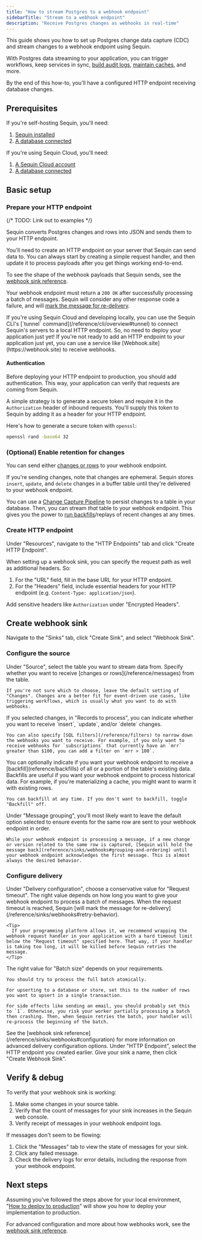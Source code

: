 ```yaml
---
title: "How to stream Postgres to a webhook endpoint"
sidebarTitle: "Stream to a webhook endpoint"
description: "Receive Postgres changes as webhooks in real-time"
---
```


This guide shows you how to set up Postgres change data capture (CDC) and stream changes to a webhook endpoint using Sequin.

With Postgres data streaming to your application, you can trigger workflows, keep services in sync, [build audit logs](/how-to/create-audit-logs), [maintain caches](/how-to/maintain-caches), and more.

By the end of this how-to, you'll have a configured HTTP endpoint receiving database changes.

## Prerequisites

If you're self-hosting Sequin, you'll need:

1. [Sequin installed](/quickstart/webhooks)
2. [A database connected](/how-to/connect-postgres)

If you're using Sequin Cloud, you'll need:

1. [A Sequin Cloud account](https://console.sequinstream.com)
2. [A database connected](/how-to/connect-postgres)

## Basic setup

### Prepare your HTTP endpoint

{/* TODO: Link out to examples */}

Sequin converts Postgres changes and rows into JSON and sends them to your HTTP endpoint.

You'll need to create an HTTP endpoint on your server that Sequin can send data to. You can always start by creating a simple request handler, and then update it to process payloads after you get things working end-to-end.

To see the shape of the webhook payloads that Sequin sends, see the [webhook sink reference](/reference/sinks/webhooks#request-format).

Your webhook endpoint must return a `200 OK` after successfully processing a batch of messages. Sequin will consider any other response code a failure, and will [mark the message for re-delivery](/reference/sinks/webhooks#retry-behavior).

<Tip>
  If you're using Sequin Cloud and developing locally, you can use the Sequin CLI's [`tunnel` command](/reference/cli/overview#tunnel) to connect Sequin's servers to a local HTTP endpoint. So, no need to deploy your application just yet!
</Tip>

<Tip>
  If you're not ready to add an HTTP endpoint to your application just yet, you can use a service like [Webhook.site](https://webhook.site) to receive webhooks.
</Tip>

#### Authentication

Before deploying your HTTP endpoint to production, you should add authentication. This way, your application can verify that requests are coming from Sequin.

A simple strategy is to generate a secure token and require it in the `Authorization` header of inbound requests. You'll supply this token to Sequin by adding it as a header for your HTTP endpoint.

Here's how to generate a secure token with `openssl`:

```bash
openssl rand -base64 32
```

### (Optional) Enable retention for changes

You can send either [changes or rows](/reference/messages) to your webhook endpoint.

If you're sending changes, note that changes are ephemeral. Sequin stores `insert`, `update`, and `delete` changes in a buffer table until they're delivered to your webhook endpoint.

You can use a [Change Capture Pipeline](reference/change-retention) to persist changes to a table in your database. Then, you can stream _that_ table to your webhook endpoint. This gives you the power to [run backfills](/reference/backfills)/replays of recent changes at any times.

### Create HTTP endpoint

Under "Resources", navigate to the "HTTP Endpoints" tab and click "Create HTTP Endpoint".

When setting up a webhook sink, you can specify the request path as well as additional headers. So:

1. For the "URL" field, fill in the base URL for your HTTP endpoint.
2. For the "Headers" field, include essential headers for your HTTP endpoint (e.g. `Content-Type: application/json`).

Add sensitive headers like `Authorization` under "Encrypted Headers".

## Create webhook sink

Navigate to the "Sinks" tab, click "Create Sink", and select "Webhook Sink".

### Configure the source

<Steps>
  <Step title="Select source table">
    Under "Source", select the table you want to stream data from.
  </Step>

  <Step title="Choose message type">
    Specify whether you want to receive [changes or rows](/reference/messages) from the table.

    If you're not sure which to choose, leave the default setting of "Changes". Changes are a better fit for event-driven use cases, like triggering workflows, which is usually what you want to do with webhooks.
  </Step>

  <Step title="Specify filters">
    If you selected changes, in "Records to process", you can indicate whether you want to receive `insert`, `update`, and/or `delete` changes.

    You can also specify [SQL filters](/reference/filters) to narrow down the webhooks you want to receive. For example, if you only want to receive webhooks for `subscriptions` that currently have an `mrr` greater than $100, you can add a filter on `mrr > 100`.
  </Step>

  <Step title="Specify backfill">
    You can optionally indicate if you want your webhook endpoint to receive a [backfill](reference/backfills) of all or a portion of the table's existing data. Backfills are useful if you want your webhook endpoint to process historical data. For example, if you're materializing a cache, you might want to warm it with existing rows.

    You can backfill at any time. If you don't want to backfill, toggle "Backfill" off.
  </Step>

  <Step title="Specify message grouping">
    Under "Message grouping", you'll most likely want to leave the default option selected to ensure events for the same row are sent to your webhook endpoint in order.

    While your webhook endpoint is processing a message, if a new change or version related to the same row is captured, [Sequin will hold the message back](reference/sinks/webhooks#grouping-and-ordering) until your webhook endpoint acknowledges the first message. This is almost always the desired behavior.
  </Step>

</Steps>

### Configure delivery

<Steps>
  <Step title="Specify request timeout">
    Under "Delivery configuration", choose a conservative value for "Request timeout". The right value depends on how long you want to give your webhook endpoint to process a batch of messages. When the request timeout is reached, Sequin [will mark the message for re-delivery](/reference/sinks/webhooks#retry-behavior).

    <Tip>
      If your programming platform allows it, we recommend wrapping the webhook request handler in your application with a hard timeout limit below the "Request timeout" specified here. That way, if your handler is taking too long, it will be killed before Sequin retries the message.
    </Tip>
  </Step>

  <Step title="Specify batch size">
    The right value for "Batch size" depends on your requirements.

    You should try to process the full batch atomically.

    For upserting to a database or store, set this to the number of rows you want to upsert in a single transaction.

    For side effects like sending an email, you should probably set this to `1`. Otherwise, you risk your worker partially processing a batch then crashing. Then, when Sequin retries the batch, your handler will re-process the beginning of the batch.
  </Step>

  <Step title="Specify advanced delivery configuration">
    See the [webhook sink reference](/reference/sinks/webhooks#configuration) for more information on advanced delivery configuration options.
  </Step>

  <Step title="Select the HTTP endpoint you created">
    Under "HTTP Endpoint", select the HTTP endpoint you created earlier.
  </Step>

  <Step title="Create the sink">
    Give your sink a name, then click "Create Webhook Sink".
  </Step>
</Steps>

## Verify & debug

To verify that your webhook sink is working:

1. Make some changes in your source table.
2. Verify that the count of messages for your sink increases in the Sequin web console.
3. Verify receipt of messages in your webhook endpoint logs.

If messages don't seem to be flowing:

1. Click the "Messages" tab to view the state of messages for your sink.
2. Click any failed message.
3. Check the delivery logs for error details, including the response from your webhook endpoint.

## Next steps

Assuming you've followed the steps above for your local environment, "[How to deploy to production](/how-to/deploy-to-production)" will show you how to deploy your implementation to production.

For advanced configuration and more about how webhooks work, see the [webhook sink reference](/reference/sinks/webhooks).
